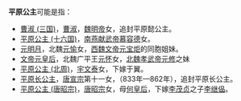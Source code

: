 '''平原公主'''可能是指：
*[[曹淑_(三国)|曹淑 (三国)]]，[[曹淑_(三国)|曹淑]]，[[魏明帝|魏明帝]]女，追封平原懿公主。
*[[平原公主_(十六国)|平原公主 (十六国)]]，[[慕容德|南燕献武帝慕容德]]女。
*[[元明月|元明月]]，北魏[[元愉|元愉]]女，[[西魏文帝|西魏文帝]][[元宝炬|元宝炬]]的同胞姐妹。
*[[文帝元皇后|文帝元皇后]]，北魏广平王[[元怀|元怀]]女，[[魏孝武帝|北魏孝武帝元修]]之妹
*[[平原公主_(北周)|平原公主 (北周)]]，[[宇文泰|宇文泰]]女，下嫁于翼。
*[[平原长公主|平原长公主]]，[[唐宣宗|唐宣宗]]第十一女，（833年—862年），追封平原长公主。
*[[平原公主_(唐昭宗)|平原公主 (唐昭宗)]]，[[唐昭宗|唐昭宗]]女，母[[积善太后|何皇后]]，下嫁[[李茂貞|李茂贞]]之子[[李继偘|李继偘]]。

{{Disambig|Cat=公主封号消歧义}}